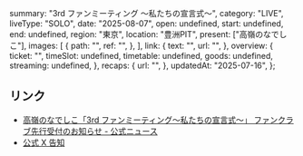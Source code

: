   summary: "3rd ファンミーティング 〜私たちの宣言式〜",
  category: "LIVE",
  liveType: "SOLO",
  date: "2025-08-07",
  open: undefined,
  start: undefined,
  end: undefined,
  region: "東京",
  location: "豊洲PIT",
  present: ["高嶺のなでしこ"],
  images: [
    {
      path: "",
      ref: "",
    },
  ],
  link: {
    text: "",
    url: "",
  },
  overview: {
    ticket: "",
    timeSlot: undefined,
    timetable: undefined,
    goods: undefined,
    streaming: undefined,
  },
  recaps: {
    url: "",
  },
  updatedAt: "2025-07-16",
};

## リンク

- [高嶺のなでしこ「3rd ファンミーティング〜私たちの宣言式〜」 ファンクラブ先行受付のお知らせ - 公式ニュース](https://takanenonadeshiko.jp/?p=3799)
- [公式 X 告知](https://x.com/takanenofficial/status/1922614942340948300)
